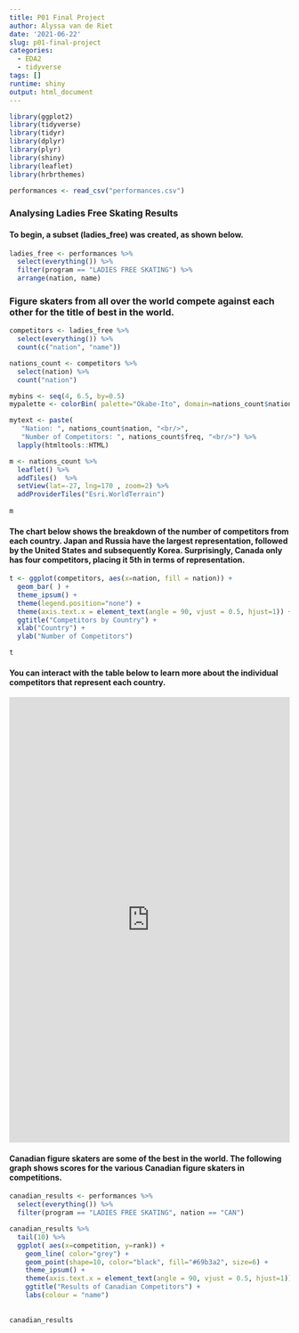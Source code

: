 ```yaml
---
title: P01 Final Project
author: Alyssa van de Riet
date: '2021-06-22'
slug: p01-final-project
categories:
  - EDA2
  - tidyverse
tags: []
runtime: shiny
output: html_document
---
```


```r
library(ggplot2)
library(tidyverse)
library(tidyr)
library(dplyr)
library(plyr)
library(shiny)
library(leaflet)
library(hrbrthemes)

```

```r
performances <- read_csv("performances.csv")

```

### Analysing Ladies Free Skating Results

#### To begin, a subset (ladies_free) was created, as shown below.

```r
ladies_free <- performances %>% 
  select(everything()) %>%
  filter(program == "LADIES FREE SKATING") %>%
  arrange(nation, name)

```
### Figure skaters from all over the world compete against each other for the title of best in the world. 

```r
competitors <- ladies_free %>% 
  select(everything()) %>% 
  count(c("nation", "name"))

```
```r
nations_count <- competitors %>%
  select(nation) %>%
  count("nation")

```


```r
mybins <- seq(4, 6.5, by=0.5)
mypalette <- colorBin( palette="Okabe-Ito", domain=nations_count$nation, na.color="transparent", bins=mybins)

mytext <- paste(
   "Nation: ", nations_count$nation, "<br/>", 
   "Number of Competitors: ", nations_count$freq, "<br/>") %>%
  lapply(htmltools::HTML)

m <- nations_count %>%
  leaflet() %>% 
  addTiles()  %>% 
  setView(lat=-27, lng=170 , zoom=2) %>%
  addProviderTiles("Esri.WorldTerrain")
  
m
```  

#### The chart below shows the breakdown of the number of competitors from each country. Japan and Russia have the largest representation, followed by the United States and subsequently Korea. Surprisingly, Canada only has four competitors, placing it 5th in terms of representation.

```r
t <- ggplot(competitors, aes(x=nation, fill = nation)) + 
  geom_bar( ) +
  theme_ipsum() +
  theme(legend.position="none") +
  theme(axis.text.x = element_text(angle = 90, vjust = 0.5, hjust=1)) +
  ggtitle("Competitors by Country") + 
  xlab("Country") + 
  ylab("Number of Competitors")

t
```

#### You can interact with the table below to learn more about the individual competitors that represent each country.

<iframe src="https://lyssalu98.shinyapps.io/DataAnalytics2/"
height="800" width="100%" frameborder="no"></iframe>


#### Canadian figure skaters are some of the best in the world. The following graph shows scores for the various Canadian figure skaters in competitions. 

```r
canadian_results <- performances %>%
  select(everything()) %>%
  filter(program == "LADIES FREE SKATING", nation == "CAN")

canadian_results %>%
  tail(10) %>%
  ggplot( aes(x=competition, y=rank)) +
    geom_line( color="grey") +
    geom_point(shape=10, color="black", fill="#69b3a2", size=6) +
    theme_ipsum() +
    theme(axis.text.x = element_text(angle = 90, vjust = 0.5, hjust=1)) +
    ggtitle("Results of Canadian Competitors") +
    labs(colour = "name") 
    
      
canadian_results  
```

